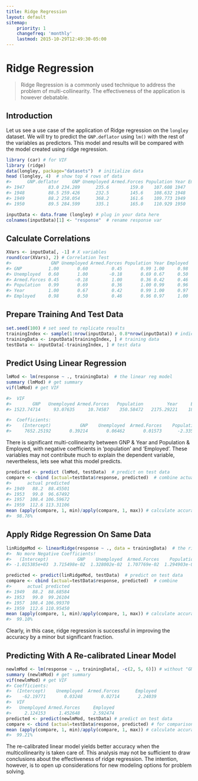 ```yaml
---
title: Ridge Regression
layout: default
sitemap:
    priority: 1
    changefreq: 'monthly'
    lastmod: 2015-10-29T12:49:30-05:00
---
```

# Ridge Regression

> Ridge Regression is a commonly used technique to address the problem of multi-collinearity. The effectiveness of the application is however debatable.

## Introduction

Let us see a use case of the application of Ridge regression on the `longley` dataset. We will try to predict the `GNP.deflator` using `lm()` with the rest of the variables as predictors. This model and results will be compared with the model created using ridge regression.

```r
library (car) # for VIF
library (ridge)
data(longley, package="datasets")  # initialize data
head (longley, 4)  # show top 4 rows of data
#>      GNP.deflator     GNP Unemployed Armed.Forces Population Year Employed
#> 1947         83.0 234.289      235.6        159.0    107.608 1947   60.323
#> 1948         88.5 259.426      232.5        145.6    108.632 1948   61.122
#> 1949         88.2 258.054      368.2        161.6    109.773 1949   60.171
#> 1950         89.5 284.599      335.1        165.0    110.929 1950   61.187
```

```r
inputData <- data.frame (longley) # plug in your data here
colnames(inputData)[1] <- "response"  # rename response var
```

## Calculate Correlations

```r
XVars <- inputData[, -1] # X variables
round(cor(XVars), 2) # Correlation Test
#>               GNP Unemployed Armed.Forces Population Year Employed
#> GNP          1.00       0.60         0.45       0.99 1.00     0.98
#> Unemployed   0.60       1.00        -0.18       0.69 0.67     0.50
#> Armed.Forces 0.45      -0.18         1.00       0.36 0.42     0.46
#> Population   0.99       0.69         0.36       1.00 0.99     0.96
#> Year         1.00       0.67         0.42       0.99 1.00     0.97
#> Employed     0.98       0.50         0.46       0.96 0.97     1.00
```

## Prepare Training And Test Data

```r
set.seed(100) # set seed to replicate results
trainingIndex <- sample(1:nrow(inputData), 0.8*nrow(inputData)) # indices for 80% training data
trainingData <- inputData[trainingIndex, ] # training data
testData <- inputData[-trainingIndex, ] # test data
```

## Predict Using Linear Regression

```r
lmMod <- lm(response ~ ., trainingData)  # the linear reg model
summary (lmMod) # get summary
vif(lmMod) # get VIF

#>  VIF
#>        GNP   Unemployed Armed.Forces   Population         Year     Employed 
#> 1523.74714     93.07635     10.74587    350.58472   2175.29221    182.93609

#>  Coefficients:
#>    (Intercept)           GNP    Unemployed  Armed.Forces    Population          Year    Employed
#>     7652.25192       0.39214       0.06462       0.01573      -2.33550      -3.83113     0.53060
```

There is significant multi-collinearity between GNP & Year and Population & Employed, with negative coefficients in ‘population’ and ‘Employed’. These variables may not contribute much to explain the dependent variable, nevertheless, lets see what this model predicts.

```r
predicted <- predict (lmMod, testData)  # predict on test data
compare <- cbind (actual=testData$response, predicted)  # combine actual and predicted
#>      actual predicted
#> 1949   88.2  88.45501
#> 1953   99.0  96.67492
#> 1957  108.4 106.59672
#> 1959  112.6 113.31106
mean (apply(compare, 1, min)/apply(compare, 1, max)) # calculate accuracy
#>  98.76%
```

## Apply Ridge Regression On Same Data

```r
linRidgeMod <- linearRidge(response ~ ., data = trainingData)  # the ridge regression model
#>  No more Negative Coefficients!
#>   (Intercept)           GNP    Unemployed  Armed.Forces    Population          Year     Employed
#> -1.015385e+03  3.715498e-02  1.328002e-02  1.707769e-02  1.294903e-01  5.318930e-01 5.976266e-01

predicted <- predict(linRidgeMod, testData)  # predict on test data
compare <- cbind (actual=testData$response, predicted)  # combine
#>      actual predicted
#> 1949   88.2  88.68584
#> 1953   99.0  99.26104
#> 1957  108.4 106.99370
#> 1959  112.6 110.95450
mean (apply(compare, 1, min)/apply(compare, 1, max)) # calculate accuracy
#>  99.10%
```

Clearly, in this case, ridge regression is successful in improving the accuracy by a minor but significant fraction.


## Predicting With A Re-calibrated Linear Model

```r
newlmMod <- lm(response ~ ., trainingData[, -c(2, 5, 6)]) # without "GNP", "Population" & "Year"
summary (newlmMod) # get summary
vif(newlmMod) # get VIF
#> Coefficients:
#>  (Intercept)    Unemployed  Armed.Forces      Employed  
#>    -62.19771       0.03248       0.02714       2.24039 
#>  VIF
#>   Unemployed Armed.Forces     Employed 
#>     2.124153     1.452648     2.592474
predicted <- predict(newlmMod, testData) # predict on test data
compare <- cbind (actual=testData$response, predicted) # for comparison
mean (apply(compare, 1, min)/apply(compare, 1, max)) # calculate accuracy
#>  99.21%
```
The re-calibrated linear model yields better accuracy when the multicollinearity is taken care of. This analysis may not be sufficient to draw conclusions about the effectiveness of ridge regression. The intention, however, is to open up considerations for new modeling options for problem solving.
